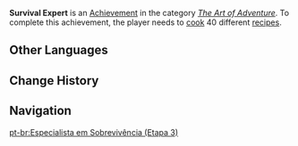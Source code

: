 {{Achievement Infobox
|title        = Survival Expert
|id           = 80010
|order id     = 0010
|category     = The Art of Adventure
|description  = Grasp how 40 different [[Recipes|dishes]] are made.
|requirements = 
|primogems    = 20
|tracking     = Tracks how many recipes were learned.
|topic        = Cooking
|set          = Survival Expert
|tier         = 3
|tiers_total  = 3
|tier1        = Survival Expert (Tier 1)
|tier2        = Survival Expert (Tier 2)
|tier3        = Survival Expert (Tier 3)
|prev         = Survival Expert (Tier 2)
|next         = 
}}
'''Survival Expert''' is an [[Achievement]] in the category ''[[The Art of Adventure]]''. To complete this achievement, the player needs to [[Cooking|cook]] 40 different [[recipes]].
<!--
==Trivia==

==Video Guides==
{{EVT
|video1   = 
|caption1 = 
}}
-->
==Other Languages==
{{Transclude|Survival Expert|Other Languages}}

==Change History==
{{Change History|1.0}}
<!--
==References==
{{Reflist}}
-->
==Navigation==
{{Achievement Navbox|The Art of Adventure}}
[[pt-br:Especialista em Sobrevivência (Etapa 3)]]